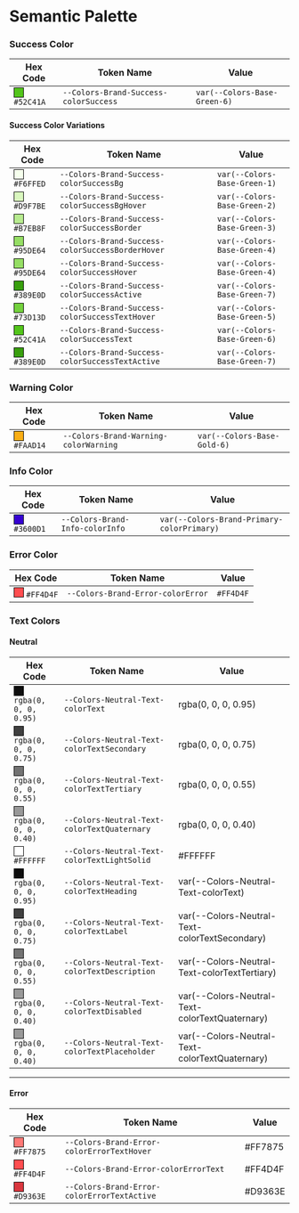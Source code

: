 # Semantic Palette

### Success Color

| Hex Code                                                                                           | Token Name                             | Value                    |
|----------------------------------------------------------------------------------------------------|----------------------------------------|--------------------------|
| <div style="display:inline-block; width:16px; height:16px; background-color:#52C41A; border:1px solid #000;"></div> `#52C41A` | `--Colors-Brand-Success-colorSuccess`  | `var(--Colors-Base-Green-6)` |

#### Success Color Variations

| Hex Code                                                                                           | Token Name                                  | Value                           |
|----------------------------------------------------------------------------------------------------|---------------------------------------------|---------------------------------|
| <div style="display:inline-block; width:16px; height:16px; background-color:#F6FFED; border:1px solid #000;"></div> `#F6FFED` | `--Colors-Brand-Success-colorSuccessBg`           | `var(--Colors-Base-Green-1)`    |
| <div style="display:inline-block; width:16px; height:16px; background-color:#D9F7BE; border:1px solid #000;"></div> `#D9F7BE` | `--Colors-Brand-Success-colorSuccessBgHover`      | `var(--Colors-Base-Green-2)`    |
| <div style="display:inline-block; width:16px; height:16px; background-color:#B7EB8F; border:1px solid #000;"></div> `#B7EB8F` | `--Colors-Brand-Success-colorSuccessBorder`       | `var(--Colors-Base-Green-3)`    |
| <div style="display:inline-block; width:16px; height:16px; background-color:#95DE64; border:1px solid #000;"></div> `#95DE64` | `--Colors-Brand-Success-colorSuccessBorderHover`  | `var(--Colors-Base-Green-4)`    |
| <div style="display:inline-block; width:16px; height:16px; background-color:#95DE64; border:1px solid #000;"></div> `#95DE64` | `--Colors-Brand-Success-colorSuccessHover`        | `var(--Colors-Base-Green-4)`    |
| <div style="display:inline-block; width:16px; height:16px; background-color:#389E0D; border:1px solid #000;"></div> `#389E0D` | `--Colors-Brand-Success-colorSuccessActive`       | `var(--Colors-Base-Green-7)`    |
| <div style="display:inline-block; width:16px; height:16px; background-color:#73D13D; border:1px solid #000;"></div> `#73D13D` | `--Colors-Brand-Success-colorSuccessTextHover`    | `var(--Colors-Base-Green-5)`    |
| <div style="display:inline-block; width:16px; height:16px; background-color:#52C41A; border:1px solid #000;"></div> `#52C41A` | `--Colors-Brand-Success-colorSuccessText`         | `var(--Colors-Base-Green-6)`    |
| <div style="display:inline-block; width:16px; height:16px; background-color:#389E0D; border:1px solid #000;"></div> `#389E0D` | `--Colors-Brand-Success-colorSuccessTextActive`   | `var(--Colors-Base-Green-7)`    |



### Warning Color

| Hex Code                                                                                           | Token Name                             | Value                    |
|----------------------------------------------------------------------------------------------------|----------------------------------------|--------------------------|
| <div style="display:inline-block; width:16px; height:16px; background-color:#FAAD14; border:1px solid #000;"></div> `#FAAD14` | `--Colors-Brand-Warning-colorWarning`  | `var(--Colors-Base-Gold-6)` |

### Info Color


| Hex Code                                                                                           | Token Name                         | Value                               |
|----------------------------------------------------------------------------------------------------|------------------------------------|-------------------------------------|
| <div style="display:inline-block; width:16px; height:16px; background-color:#3600D1; border:1px solid #000;"></div> `#3600D1` | `--Colors-Brand-Info-colorInfo`    | `var(--Colors-Brand-Primary-colorPrimary)` |




### Error Color

| Hex Code                                                                                           | Token Name                          | Value     |
|----------------------------------------------------------------------------------------------------|-------------------------------------|-----------|
| <div style="display:inline-block; width:16px; height:16px; background-color:#FF4D4F; border:1px solid #000;"></div> `#FF4D4F` | `--Colors-Brand-Error-colorError`   | `#FF4D4F` |




### Text Colors
#### Neutral 

| Hex Code                                                                                           | Token Name                                  | Value                                       |
|----------------------------------------------------------------------------------------------------|---------------------------------------------|---------------------------------------------|
| <div style="display:inline-block; width:16px; height:16px; background-color:rgba(0, 0, 0, 0.95); border:1px solid #000;"></div> `rgba(0, 0, 0, 0.95)` | `--Colors-Neutral-Text-colorText`           | rgba(0, 0, 0, 0.95)                         |
| <div style="display:inline-block; width:16px; height:16px; background-color:rgba(0, 0, 0, 0.75); border:1px solid #000;"></div> `rgba(0, 0, 0, 0.75)` | `--Colors-Neutral-Text-colorTextSecondary`  | rgba(0, 0, 0, 0.75)                         |
| <div style="display:inline-block; width:16px; height:16px; background-color:rgba(0, 0, 0, 0.55); border:1px solid #000;"></div> `rgba(0, 0, 0, 0.55)` | `--Colors-Neutral-Text-colorTextTertiary`   | rgba(0, 0, 0, 0.55)                         |
| <div style="display:inline-block; width:16px; height:16px; background-color:rgba(0, 0, 0, 0.40); border:1px solid #000;"></div> `rgba(0, 0, 0, 0.40)` | `--Colors-Neutral-Text-colorTextQuaternary` | rgba(0, 0, 0, 0.40)                         |
| <div style="display:inline-block; width:16px; height:16px; background-color:#FFFFFF; border:1px solid #000;"></div> `#FFFFFF`                  | `--Colors-Neutral-Text-colorTextLightSolid` | #FFFFFF                                      |
| <div style="display:inline-block; width:16px; height:16px; background-color:rgba(0, 0, 0, 0.95); border:1px solid #000;"></div> `rgba(0, 0, 0, 0.95)` | `--Colors-Neutral-Text-colorTextHeading`    | var(--Colors-Neutral-Text-colorText)         |
| <div style="display:inline-block; width:16px; height:16px; background-color:rgba(0, 0, 0, 0.75); border:1px solid #000;"></div> `rgba(0, 0, 0, 0.75)` | `--Colors-Neutral-Text-colorTextLabel`      | var(--Colors-Neutral-Text-colorTextSecondary)|
| <div style="display:inline-block; width:16px; height:16px; background-color:rgba(0, 0, 0, 0.55); border:1px solid #000;"></div> `rgba(0, 0, 0, 0.55)` | `--Colors-Neutral-Text-colorTextDescription`| var(--Colors-Neutral-Text-colorTextTertiary) |
| <div style="display:inline-block; width:16px; height:16px; background-color:rgba(0, 0, 0, 0.40); border:1px solid #000;"></div> `rgba(0, 0, 0, 0.40)` | `--Colors-Neutral-Text-colorTextDisabled`   | var(--Colors-Neutral-Text-colorTextQuaternary)|
| <div style="display:inline-block; width:16px; height:16px; background-color:rgba(0, 0, 0, 0.40); border:1px solid #000;"></div> `rgba(0, 0, 0, 0.40)` | `--Colors-Neutral-Text-colorTextPlaceholder`| var(--Colors-Neutral-Text-colorTextQuaternary)|

---

#### Error 
| Hex Code                                                                                           | Token Name                                  | Value                                       |
|----------------------------------------------------------------------------------------------------|---------------------------------------------|---------------------------------------------|
| <div style="display:inline-block; width:16px; height:16px; background-color:#FF7875; border:1px solid #000;"></div> `#FF7875`    | `--Colors-Brand-Error-colorErrorTextHover`  | #FF7875                                      |
| <div style="display:inline-block; width:16px; height:16px; background-color:#FF4D4F; border:1px solid #000;"></div> `#FF4D4F`    | `--Colors-Brand-Error-colorErrorText`       | #FF4D4F                                      |
| <div style="display:inline-block; width:16px; height:16px; background-color:#D9363E; border:1px solid #000;"></div> `#D9363E`    | `--Colors-Brand-Error-colorErrorTextActive` | #D9363E                                      |

